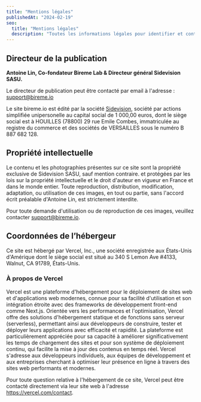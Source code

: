 ```yaml
---
title: "Mentions légales"
publishedAt: "2024-02-19"
seo:
  title: "Mentions légales"
  description: "Toutes les informations légales pour identifier et contacter les personnes à l'origine du projet Bireme Lab."
---
```


## Directeur de la publication

**Antoine Lin, Co-fondateur Bireme Lab & Directeur général Sidevision SASU.**

Le directeur de publication peut être contacté par email à l'adresse : support@bireme.io

Le site bireme.io est édité par la société [Sidevision](https://www.societe.com/societe/sidevision-887682128.html), société par actions simplifiée unipersonelle au capital social de 1 000,00 euros, dont le siège social est à HOUILLES (78800) 29 rue Emile Combes, immatriculée au registre du commerce et des sociétés de VERSAILLES sous le numéro B 887 682 128.

## Propriété intellectuelle

Le contenu et les photographies présentes sur ce site sont la propriété exclusive de Sidevision SASU, sauf mention contraire. et protégées par les lois sur la propriété intellectuelle et le droit d'auteur en vigueur en France et dans le monde entier.
Toute reproduction, distribution, modification, adaptation, ou utilisation de ces images, en tout ou partie, sans l'accord écrit préalable d'Antoine Lin, est strictement interdite.

Pour toute demande d'utilisation ou de reproduction de ces images, veuillez contacter support@bireme.io.

## Coordonnées de l’hébergeur

Ce site est hébergé par Vercel, Inc., une société enregistrée aux États-Unis d'Amérique dont le siège social est situé au 340 S Lemon Ave #4133, Walnut, CA 91789, États-Unis.

### À propos de Vercel

Vercel est une plateforme d'hébergement pour le déploiement de sites web et d'applications web modernes, connue pour sa facilité d'utilisation et son intégration étroite avec des frameworks de développement front-end comme Next.js. Orientée vers les performances et l'optimisation, Vercel offre des solutions d'hébergement statique et de fonctions sans serveur (serverless), permettant ainsi aux développeurs de construire, tester et déployer leurs applications avec efficacité et rapidité. La plateforme est particulièrement appréciée pour sa capacité à améliorer significativement les temps de chargement des sites et pour son système de déploiement continu, qui facilite la mise à jour des contenus en temps réel. Vercel s'adresse aux développeurs individuels, aux équipes de développement et aux entreprises cherchant à optimiser leur présence en ligne à travers des sites web performants et modernes.

Pour toute question relative à l'hébergement de ce site, Vercel peut être contacté directement via leur site web à l'adresse https://vercel.com/contact.
